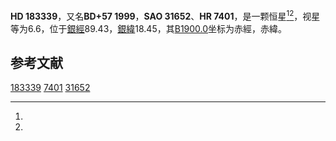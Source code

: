 {{Starbox begin
| name = HD 183339
}}
{{Starbox observe
| epoch = [[J2000.0|J2000.0]]
| constell = {{星座名待查}}<ref name=SIMBAD>{{cite web
 | url=http://simbad.u-strasbg.fr/simbad/sim-id?Ident=HR+7401
 | title =Pulsating variable Star
 | publisher=Centre de Données astronomiques de Strasbourg
 | work=SIMBAD
 | accessdate=2012-07-13}}</ref><ref name=DATA>{{cite web
 | url=http://vizier.u-strasbg.fr/viz-bin/VizieR-5?-out.add=.&-source=5050&-corr=PK=HR&-out.max=9999&HR=7401
 | title=VizieR Detailed Page
 | accessdate=2012-07-13
 | archive-date=2016-03-05
 | archive-url=https://web.archive.org/web/20160305000809/http://vizier.u-strasbg.fr/viz-bin/VizieR-5?-out.add=.&-source=5050&-corr=PK=HR&-out.max=9999&HR=7401
 | dead-url=no
 }}</ref>
| 星官 = 
| ra = {{RA|19|25|46.7}}<ref name=SIMBAD /><ref name=DATA />
| dec = {{DEC|+58|1|38}}<ref name=SIMBAD /><ref name=DATA />
| appmag_v = 6.6<ref name=SIMBAD /><ref name=DATA />
}}
{{Starbox character
| class = B8IVHe wk<ref name=SIMBAD /><ref name=DATA />
| b-v = -0.15<ref name=SIMBAD /><ref name=DATA />
| u-b = -0.56<ref name=SIMBAD /><ref name=DATA />
| r-i = <ref name=SIMBAD /><ref name=DATA />
| variable = 
}}
{{Starbox astrometry
| radial_v = -0.56
| prop_mo_ra = -22
| parallax = 
| p_error = 
}}
{{Starbox catalog
| names =BD+57 1999，[[SAO星表|SAO]] 31652，[[HD星表|HD]] 183339，[[HR星表|HR]] 7401}}
{{Starbox reference |Simbad=HR+7401}}
{{Starbox end}}

'''HD 183339'''，又名'''BD+57 1999'''，'''SAO 31652'''、'''HR 7401'''，是一颗恒星<ref name=SIMBAD /><ref name=DATA />，视星等为6.6，位于[[銀道座標系|銀經]]89.43，[[銀道座標系|銀緯]]18.45，其[[B1900.0|B1900.0]]坐标为赤經{{RA|19|23|58.2}}，赤緯{{DEC|+57|18.45|32}}。

== 参考文献 ==
{{reflist}}

{{star-stub}}

[[Category:HD和HDE天體|183339]]
[[Category:HR天體|7401]]
[[Category:SAO天體|31652]]
